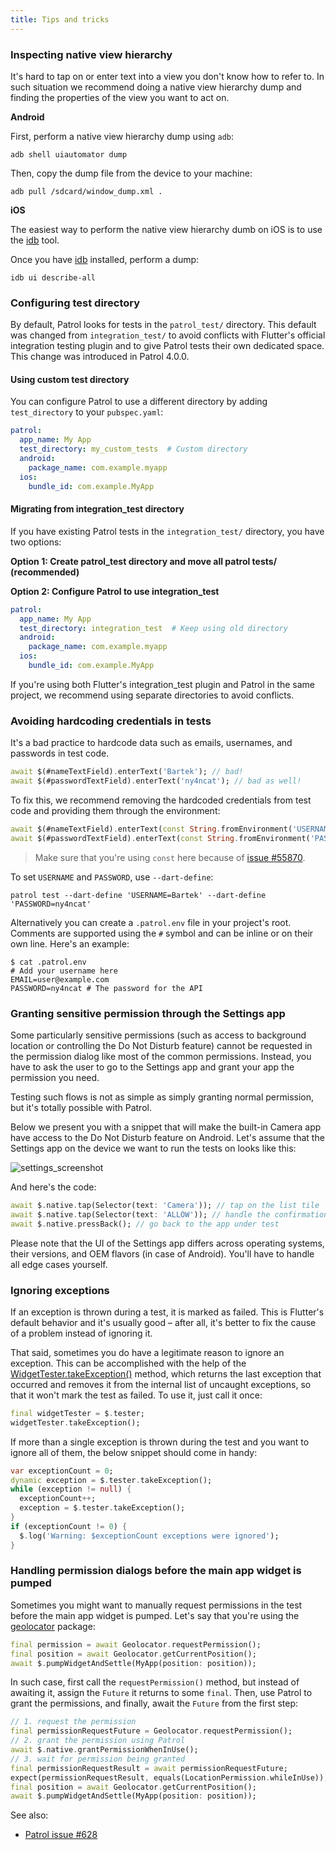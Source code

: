 ```yaml
---
title: Tips and tricks
---
```


### Inspecting native view hierarchy

It's hard to tap on or enter text into a view you don't know how to refer to. In
such situation we recommend doing a native view hierarchy dump and finding the
properties of the view you want to act on.

**Android**

First, perform a native view hierarchy dump using `adb`:

```
adb shell uiautomator dump
```

Then, copy the dump file from the device to your machine:

```
adb pull /sdcard/window_dump.xml .
```

**iOS**

The easiest way to perform the native view hierarchy dumb on iOS is to use the
[idb] tool.

Once you have [idb] installed, perform a dump:

```
idb ui describe-all
```

### Configuring test directory

By default, Patrol looks for tests in the `patrol_test/` directory.
This default was changed from `integration_test/` to avoid conflicts with Flutter's official integration testing plugin
and to give Patrol tests their own dedicated space. This change was introduced in Patrol 4.0.0.

#### Using custom test directory

You can configure Patrol to use a different directory by adding `test_directory` to your `pubspec.yaml`:

```yaml title="pubspec.yaml"
patrol:
  app_name: My App
  test_directory: my_custom_tests  # Custom directory
  android:
    package_name: com.example.myapp
  ios:
    bundle_id: com.example.MyApp
```

#### Migrating from integration_test directory

If you have existing Patrol tests in the `integration_test/` directory, you have two options:

**Option 1: Create patrol_test directory and move all patrol tests/ (recommended)**

**Option 2: Configure Patrol to use integration_test**
```yaml title="pubspec.yaml"
patrol:
  app_name: My App
  test_directory: integration_test  # Keep using old directory
  android:
    package_name: com.example.myapp
  ios:
    bundle_id: com.example.MyApp
```

<Info>
If you're using both Flutter's integration_test plugin and Patrol in the same project, we recommend using separate directories to avoid conflicts.
</Info>

### Avoiding hardcoding credentials in tests

It's a bad practice to hardcode data such as emails, usernames, and passwords in
test code.

```dart
await $(#nameTextField).enterText('Bartek'); // bad!
await $(#passwordTextField).enterText('ny4ncat'); // bad as well!
```

To fix this, we recommend removing the hardcoded credentials from test code and
providing them through the environment:

```dart
await $(#nameTextField).enterText(const String.fromEnvironment('USERNAME'));
await $(#passwordTextField).enterText(const String.fromEnvironment('PASSWORD'));
```

> Make sure that you're using `const` here because of [issue #55870][55870].

To set `USERNAME` and `PASSWORD`, use `--dart-define`:

```
patrol test --dart-define 'USERNAME=Bartek' --dart-define 'PASSWORD=ny4ncat'
```

Alternatively you can create a `.patrol.env` file in your project's root. Comments
are supported using the `#` symbol and can be inline or on their own line. Here's
an example:

```
$ cat .patrol.env
# Add your username here
EMAIL=user@example.com
PASSWORD=ny4ncat # The password for the API
```

### Granting sensitive permission through the Settings app

Some particularly sensitive permissions (such as access to background location
or controlling the Do Not Disturb feature) cannot be requested in the permission
dialog like most of the common permissions. Instead, you have to ask the user to
go to the Settings app and grant your app the permission you need.

Testing such flows is not as simple as simply granting normal permission, but
it's totally possible with Patrol.

Below we present you with a snippet that will make the built-in Camera app have
access to the Do Not Disturb feature on Android. Let's assume that the Settings
app on the device we want to run the tests on looks like this:

![settings_screenshot]

And here's the code:

```dart
await $.native.tap(Selector(text: 'Camera')); // tap on the list tile
await $.native.tap(Selector(text: 'ALLOW')); // handle the confirmation dialog
await $.native.pressBack(); // go back to the app under test
```

Please note that the UI of the Settings app differs across operating systems,
their versions, and OEM flavors (in case of Android). You'll have to handle all
edge cases yourself.

### Ignoring exceptions

If an exception is thrown during a test, it is marked as failed. This is
Flutter's default behavior and it's usually good – after all, it's better to fix
the cause of a problem instead of ignoring it.

That said, sometimes you do have a legitimate reason to ignore an exception.
This can be accomplished with the help of the
[WidgetTester.takeException()][take_exception] method, which returns the last
exception that occurred and removes it from the internal list of uncaught
exceptions, so that it won't mark the test as failed. To use it, just call it
once:

```dart
final widgetTester = $.tester;
widgetTester.takeException();
```

If more than a single exception is thrown during the test and you want to ignore
all of them, the below snippet should come in handy:

```dart
var exceptionCount = 0;
dynamic exception = $.tester.takeException();
while (exception != null) {
  exceptionCount++;
  exception = $.tester.takeException();
}
if (exceptionCount != 0) {
  $.log('Warning: $exceptionCount exceptions were ignored');
}
```

### Handling permission dialogs before the main app widget is pumped

Sometimes you might want to manually request permissions in the test before the
main app widget is pumped. Let's say that you're using the [geolocator] package:

```dart
final permission = await Geolocator.requestPermission();
final position = await Geolocator.getCurrentPosition();
await $.pumpWidgetAndSettle(MyApp(position: position));
```

In such case, first call the `requestPermission()` method, but instead of
awaiting it, assign the `Future` it returns to some `final`. Then, use Patrol to
grant the permissions, and finally, await the `Future` from the first step:

```dart
// 1. request the permission
final permissionRequestFuture = Geolocator.requestPermission();
// 2. grant the permission using Patrol
await $.native.grantPermissionWhenInUse();
// 3. wait for permission being granted
final permissionRequestResult = await permissionRequestFuture;
expect(permissionRequestResult, equals(LocationPermission.whileInUse));
final position = await Geolocator.getCurrentPosition();
await $.pumpWidgetAndSettle(MyApp(position: position));
```

See also:

- [Patrol issue #628]

[patrol issue #628]: https://github.com/leancodepl/patrol/issues/628
[geolocator]: https://pub.dev/packages/geolocator
[idb]: https://github.com/facebook/idb
[settings_screenshot]: https://user-images.githubusercontent.com/10289319/194897313-849b8b84-df7a-4bf3-9b06-bb2782876d03.png
[take_exception]: https://api.flutter.dev/flutter/flutter_test/WidgetTester/takeException.html
[55870]: https://github.com/flutter/flutter/issues/55870
